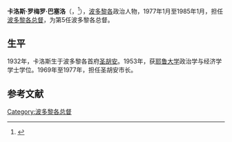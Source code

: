 {{noteTA
|1=zh-tw:卡洛斯·羅梅洛·巴瑟洛;zh-hans:卡洛斯·罗梅罗·巴塞洛;zh-hant:卡洛斯·羅梅羅·巴塞洛;
}}
{{Infobox officeholder
| name                = 卡洛斯·罗梅罗·巴塞洛<br>Carlos Romero Barceló
| image               = Carlos Antonio Romero-Barceló.jpg
| office              = {{tsl|en|Shadow congressperson|影子参议员|影子参议员}}<br>来自 [[波多黎各|波多黎各]]
| alongside           = 
| appointer           = [[里基·罗塞略|里基·罗塞略]]
| term_start          = 2017年8月15日
| term_end            = 2021年5月2日
| predecessor         = 新设岗位
| successor           = 暂缺
| office1             = [[波多黎各居民代表|波多黎各居民代表]]
| term_start1         = 1993年1月3日
| term_end1           = 2001年1月3日
| predecessor1        = {{tsl|en|Antonio Colorado|安东尼奥·科罗拉多|安东尼奥·科罗拉多}}
| successor1          = [[阿尼瓦尔·阿塞维多·比拉|阿尼瓦尔·阿塞维多·比拉]]
| office2             = [[波多黎各总督|波多黎各总督]]
| term_start2         = 1977年1月2日
| term_end2           = 1985年1月2日
| predecessor2        = [[拉斐尔·埃尔南德斯·科隆|拉斐尔·埃尔南德斯·科隆]]
| successor2          = [[拉斐尔·埃尔南德斯·科隆|拉斐尔·埃尔南德斯·科隆]]
| office3             = {{tsl|en|List of mayors of San Juan, Puerto Rico|圣胡安市长|圣胡安市长}}
| term_start3         = 1969年1月2日
| term_end3           = 1977年1月2日
| predecessor3        = [[Felisa_Rincón_de_Gautier|Felisa Rincón de Gautier]]
| successor3          = [[Hernán_Padilla|Hernán Padilla]]
| birth_name          = Carlos Antonio Romero Barceló
| birth_date          = {{birth date|1932|9|4}}
| death_date          = {{death date and age|2021|5|2|1932|9|4}}
| birth_place         = {{flag|Puerto Rico|1912}}[[圣胡安_(波多黎各)|圣胡安]]
| death_place         = {{PUR}}[[圣胡安_(波多黎各)|圣胡安]]
| party               = [[新进步党_(波多黎各)|新進步黨]]
| otherparty          = {{UDP}}
| nationality         = {{USA}}<br>{{PUR}}
| spouse              = {{marriage|[[Kate_de_Romero|Kate de Romero]]|1966}}
| children = 4<ref>{{Cite web |url=https://babel.hathitrust.org/cgi/pt?id=uc1.l0083219832&view=1up&seq=366&q1=Barcel%C3%B3 |title=Official congressional directory, 106th Congress (1999-2000) |access-date=2021-05-04 |archive-date=2021-05-07 |archive-url=https://web.archive.org/web/20210507080818/https://babel.hathitrust.org/cgi/pt?id=uc1.l0083219832&view=1up&seq=366&q1=Barcel%C3%B3 |dead-url=no }}</ref>
| education           = [[耶鲁大学|耶鲁大学]] {{small|（[[文学士|BA]]）}}<br>[[波多黎各大學（彼德拉斯河校區）|波多黎各大學]] {{small|（[[法学士|LLB]]）}}
}}
'''卡洛斯·罗梅罗·巴塞洛'''（{{lang-es|Carlos Romero Barceló}}，{{bd|1932年|9月4日|2021年|5月2日|catIdx=Romero}}<ref name=obit>{{cite web|url=https://www.orlandosentinel.com/espanol/os-es-exgobernador-puerto-rico-carlos-romero-barcelo-fallecio-20210503-byr2n262bnerboowvmzwmspi4i-story.html|title=Former Governor of Puerto Rico, Carlos Romero Barceló, passed away on Sunday|publisher=Orlando Sentinel|accessdate=May 3, 2021|archive-date=2021-05-04|archive-url=https://web.archive.org/web/20210504104605/https://www.orlandosentinel.com/espanol/os-es-exgobernador-puerto-rico-carlos-romero-barcelo-fallecio-20210503-byr2n262bnerboowvmzwmspi4i-story.html|dead-url=no}}</ref>），[[波多黎各|波多黎各]]政治人物，1977年1月至1985年1月，担任[[波多黎各总督|波多黎各总督]]，为第5任波多黎各总督。

== 生平 ==
1932年，卡洛斯生于波多黎各首府[[圣胡安_(波多黎各)|圣胡安]]。1953年，获[[耶鲁大学|耶鲁大学]]政治学与经济学学士学位。1969年至1977年，担任圣胡安市长。


==参考文献==
{{reflist}}

{{s-start}}
{{s-off}}
{{succession box
|title=[[波多黎各总督|波多黎各总督]]
|before=[[拉斐尔·埃尔南德斯·科隆|拉斐尔·埃尔南德斯·科隆]]
|years=1973–77
|after=[[拉斐尔·埃尔南德斯·科隆|拉斐尔·埃尔南德斯·科隆]]
}}
{{succession box
|title=[[新进步党_(波多黎各)|波多黎各新进步党主席]]
|before= 路易斯·费雷
|years=1974–87
|after={{link-en|Baltasar Corrada del Río|Baltasar Corrada del Río}}
}}
{{succession box
|title=[[新进步党_(波多黎各)|波多黎各新进步党主席]]（第二次）
|before= {{link-en|Ramón Luis Rivera|Ramón Luis Rivera}}
|years=1989–91
|after=[[佩德罗·罗塞略|佩德罗·罗塞略]]
}}
{{s-end}}
{{Authority control}}
{{DEFAULTSORT:Romero Barcelo, Carlos}}

[[Category:波多黎各总督|Category:波多黎各总督]]